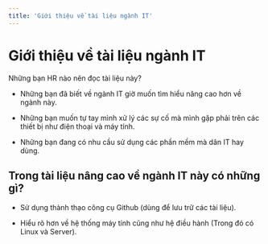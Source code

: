 ```yaml
---
title: 'Giới thiệu về tài liệu ngành IT'
---
```


# Giới thiệu về tài liệu ngành IT

Những bạn HR nào nên đọc tài liệu này?

- Những bạn đã biết về ngành IT giờ muốn tìm hiểu nâng cao hơn về ngành này.

- Những bạn muốn tự tay mình xử lý các sự cố mà mình gặp phải trên các thiết bị như điện thoại và máy tính.

- Những bạn đang có nhu cầu sử dụng các phần mềm mà dân IT hay dùng.

## Trong tài liệu nâng cao về ngành IT này có những gì?

- Sử dụng thành thạo công cụ Github (dùng để lưu trữ các tài liệu).

- Hiểu rõ hơn về hệ thống máy tính cũng như hệ điều hành (Trong đó có Linux và Server).
